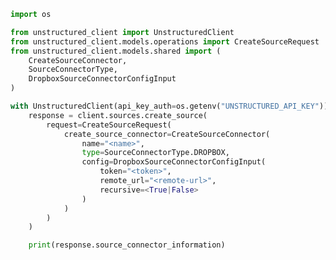 ```python Python SDK
import os

from unstructured_client import UnstructuredClient
from unstructured_client.models.operations import CreateSourceRequest
from unstructured_client.models.shared import (
    CreateSourceConnector,
    SourceConnectorType,
    DropboxSourceConnectorConfigInput
)

with UnstructuredClient(api_key_auth=os.getenv("UNSTRUCTURED_API_KEY")) as client:
    response = client.sources.create_source(
        request=CreateSourceRequest(
            create_source_connector=CreateSourceConnector(
                name="<name>",
                type=SourceConnectorType.DROPBOX,
                config=DropboxSourceConnectorConfigInput(
                    token="<token>",
                    remote_url="<remote-url>",
                    recursive=<True|False>
                )
            )
        )
    )

    print(response.source_connector_information)
```